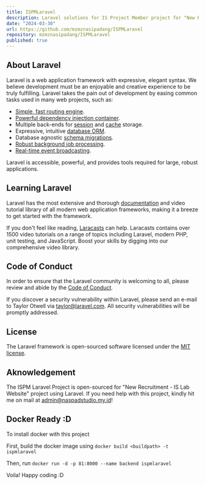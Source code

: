 ```yaml
---
title: ISPMLaravel
description: Laravel solutions for IS Project Member project for "New Recruits"
date: "2024-03-30"
url: https://github.com/mzmznasipadang/ISPMLaravel
repository: mzmznasipadang/ISPMLaravel
published: true
---
```


## About Laravel

Laravel is a web application framework with expressive, elegant syntax. We believe development must be an enjoyable and creative experience to be truly fulfilling. Laravel takes the pain out of development by easing common tasks used in many web projects, such as:

- [Simple, fast routing engine](https://laravel.com/docs/routing).
- [Powerful dependency injection container](https://laravel.com/docs/container).
- Multiple back-ends for [session](https://laravel.com/docs/session) and [cache](https://laravel.com/docs/cache) storage.
- Expressive, intuitive [database ORM](https://laravel.com/docs/eloquent).
- Database agnostic [schema migrations](https://laravel.com/docs/migrations).
- [Robust background job processing](https://laravel.com/docs/queues).
- [Real-time event broadcasting](https://laravel.com/docs/broadcasting).

Laravel is accessible, powerful, and provides tools required for large, robust applications.

## Learning Laravel

Laravel has the most extensive and thorough [documentation](https://laravel.com/docs) and video tutorial library of all modern web application frameworks, making it a breeze to get started with the framework.

If you don't feel like reading, [Laracasts](https://laracasts.com) can help. Laracasts contains over 1500 video tutorials on a range of topics including Laravel, modern PHP, unit testing, and JavaScript. Boost your skills by digging into our comprehensive video library.

## Code of Conduct

In order to ensure that the Laravel community is welcoming to all, please review and abide by the [Code of Conduct](https://laravel.com/docs/contributions#code-of-conduct).

If you discover a security vulnerability within Laravel, please send an e-mail to Taylor Otwell via [taylor@laravel.com](mailto:taylor@laravel.com). All security vulnerabilities will be promptly addressed.

## License

The Laravel framework is open-sourced software licensed under the [MIT license](https://opensource.org/licenses/MIT).

## Aknowledgement

The ISPM Laravel Project is open-sourced for "New Recruitment - IS Lab Website" project using Laravel. If you need help with this project, kindly hit me on mail at admin@naspadstudio.my.id!


## Docker Ready :D

To install docker with this project

First, build the docker image using `docker build <buildpath> -t ispmlaravel`

Then, run `docker run -d -p 81:8000 --name backend ispmlaravel`

Voila! Happy coding :D
